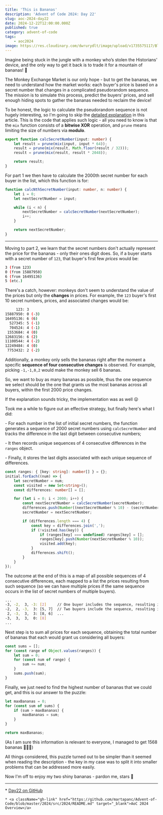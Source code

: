 ```yaml
---
title: 'This is Bananas'
description: 'Advent of Code 2024: Day 22'
slug: aoc-2024-day22
date: 2024-12-22T12:00:00.000Z
published: true
category: advent-of-code
tags:
    - aoc2024
image: https://res.cloudinary.com/dwrurydlt/image/upload/v1735575117/Blog/day22_jokg0n.webp
---
```


Imagine being stuck in the jungle with a monkey who’s stolen the Historians' device, and the only way to get it back is to trade it for a mountain of bananas! 🙈

The Monkey Exchange Market is our only hope - but to get the bananas, we need to understand how the market works: each buyer's price is based on a secret number that changes in a complicated pseudorandom sequence. The mission is to simulate this process, predict the buyers’ prices, and sell enough hiding spots to gather the bananas needed to reclaim the device!

To be honest, the logic to calculate the pseudorandom sequence is not hugely interesting, so I'm going to skip the [detailed explanation](https://adventofcode.com/2024/day/22) in this article.
This is the code that applies such logic - all you need to know is that the `mix` function consists of a **bitwise XOR** operation, and `prune` means limiting the size of numbers via **modulo**.

```ts
export function calcSecretNumber(input: number) {
    let result = prune(mix(input, input * 64));
    result = prune(mix(result, Math.floor(result / 32)));
    result = prune(mix(result, result * 2048));

    return result;
}
```

For part 1 we then have to calculate the 2000th secret number for each buyer in the list, which this function is for:

```ts
function calcNthSecretNumber(input: number, n: number) {
    let i = 0;
    let nextSecretNumber = input;

    while (i < n) {
        nextSecretNumber = calcSecretNumber(nextSecretNumber);
        i++;
    }

    return nextSecretNumber;
}
```

---

Moving to part 2, we learn that the secret numbers don't actually represent the price for the bananas - only their ones digit does. So, if a buyer starts with a secret number of `123`, that buyer's first few *prices* would be:

```bash
3 (from 123)
0 (from 15887950)
6 (from 16495136)
5 (etc.)
```

There's a catch, however: monkeys don't seem to understand the value of the prices but only the **changes** in prices. For example, the `123` buyer's first 10 secret numbers, prices, and associated changes would be:

```bash
     123: 3
15887950: 0 (-3)
16495136: 6 (6)
  527345: 5 (-1)
  704524: 4 (-1)
 1553684: 4 (0)
12683156: 6 (2)
11100544: 4 (-2)
12249484: 4 (0)
 7753432: 2 (-2)
```

Additionally, a monkey only sells the bananas right after the moment a specific **sequence of four consecutive changes** is observed. For example, picking `-1,-1,0,2` would make the monkey sell 6 bananas.

So, we want to buy as many bananas as possible, thus the one sequence we select should be the one that grants us the most bananas across all buyers, within the first 2000 price changes.

If the explanation sounds tricky, the implementation was as well 😛

Took me a while to figure out an effective strategy, but finally here's what I did:

\- For each number in the list of initial secret numbers, the function generates a sequence of 2000 secret numbers using `calcSecretNumber` and tracks the difference in the last digit between consecutive numbers;

\- It then records unique sequences of 4 consecutive differences in the `ranges` object.

\- Finally, it stores the last digits associated with each unique sequence of differences.

```ts
const ranges: { [key: string]: number[] } = {};
initial.forEach((num) => {
    let secretNumber = num;
    const visited = new Set<string>();
    const differences: number[] = [];

    for (let i = 0; i < 2000; i++) {
        const nextSecretNumber = calcSecretNumber(secretNumber);
        differences.push(Number((nextSecretNumber % 10) - (secretNumber % 10)));
        secretNumber = nextSecretNumber;

        if (differences.length === 4) {
            const key = differences.join(',');
            if (!visited.has(key)) {
                if (ranges[key] === undefined) ranges[key] = [];
                ranges[key].push(Number(nextSecretNumber % 10));
                visited.add(key);
            }
            differences.shift();
        }
    }
});
```

The outcome at the end of this is a map of all possible sequences of 4 consecutive differences, each mapped to a list the prices resulting from such sequence (so we can have multiple prices if the same sequence occurs in the list of secret numbers of multiple buyers).

```bash
...
-3, -2,  3, -3: [2] 	// One buyer includes the sequence, resulting in a price of 2
-2,  2, -3,  3: [5, 7]  // Two buyers include the sequence, resulting in prices of 5 and 7 respectively
 2, -3,  3,  3: [8, 6]  ...
-3,  3,  3,  0: [8]
...
```

Next step is to sum all prices for each sequence, obtaining the total number of bananas that each would grant us considering all buyers:

```ts
const sums = [];
for (const range of Object.values(ranges)) {
    let sum = 0;
    for (const num of range) {
        sum += num;
    }
    sums.push(sum);
}
```

Finally, we just need to find the highest number of bananas that we could get, and this is our answer to the puzzle:

```ts
let maxBananas = 0;
for (const sum of sums) {
    if (sum > maxBananas) {
        maxBananas = sum;
    }
}

return maxBananas;
```

(As I am sure this information is relevant to everyone, I managed to get 1568 bananas 🍌🍌🍌)

All things considered, this puzzle turned out to be simpler than it seemed when reading the description - the key in my case was to split it into smaller problems that can be addressed more easily.

Now I'm off to enjoy my two shiny bananas - pardon me, stars 🤩

---

<div className="flex flex-col gap-2">
    * <a className="gh-link" href="https://github.com/martapanc/Advent-of-Code/blob/master/2024/src/2024/day22/day22.ts" target="_blank">Day22 on GitHub</a>

    * <a className="gh-link" href="https://github.com/martapanc/Advent-of-Code/blob/master/2024/src/2024/README.md" target="_blank">AoC 2024 Overview</a>

</div>

